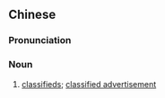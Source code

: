 {{also|分类广告}}
==Chinese==
{{zh-forms|s=分类广告|type=22}}

===Pronunciation===
{{zh-pron
|m=fēnlèi guǎnggào
|c=fan1 leoi6 gwong2 gou3
|cat=n
}}

===Noun===
{{zh-noun}}

# [[classifieds]]; [[classified advertisement]] {{zh-mw|個}}
#: {{zh-x|請問，在 您 的 報紙 上 打 一 個 分類廣告 要 多少{shǎo} 錢？|Excuse me, how much does it cost to place a '''classified''' in your paper?}}
